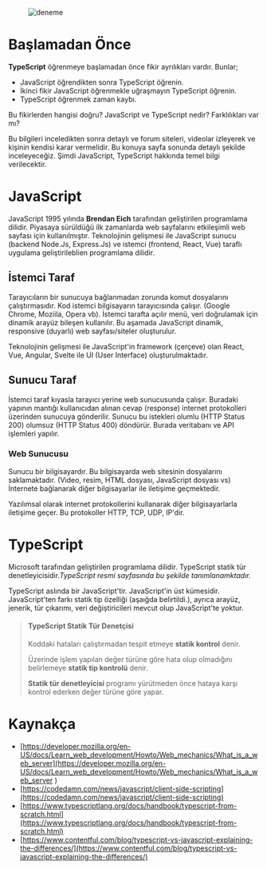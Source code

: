 [//]: # (![Welcome Cover Image]&#40;&#41;)

<figure>
    <img src="/assets/welcome/welcome-cover.webp" alt="deneme" />
</figure>

# Başlamadan Önce

**TypeScript** öğrenmeye başlamadan önce fikir ayrılıkları vardır. Bunlar;
- JavaScript öğrendikten sonra TypeScript öğrenin.
- İkinci fikir JavaScript öğrenmekle uğraşmayın TypeScript öğrenin.
- TypeScript öğrenmek zaman kaybı.

Bu fikirlerden hangisi doğru? JavaScript ve TypeScript nedir? Farklılıkları var mı?

Bu bilgileri inceledikten sonra detaylı ve forum siteleri, videolar izleyerek ve kişinin kendisi karar vermelidir. Bu konuya sayfa sonunda detaylı şekilde inceleyeceğiz. Şimdi JavaScript, TypeScript hakkında temel bilgi verilecektir.




# JavaScript
JavaScript 1995 yılında **Brendan Eich** tarafından geliştirilen programlama dilidir. Piyasaya sürüldüğü ilk zamanlarda web sayfalarını etkileşimli web sayfası için kullanılmıştır. Teknolojinin gelişmesi ile JavaScript sunucu (backend Node.Js, Express.Js) ve istemci (frontend, React, Vue) taraflı uygulama geliştirileblien programlama dilidir.

## İstemci Taraf
Tarayıcıların bir sunucuya bağlanmadan zorunda komut dosyalarını çalıştırmasıdır. Kod istemci bilgisayarın tarayıcısında çalışır. (Google Chrome, Moziila, Opera vb). İstemci tarafta açılır menü, veri doğrulamak için dinamik arayüz bileşen kullanılır. Bu aşamada JavaScript dinamik, responsive (duyarlı) web sayfası/siteler oluşturulur.


Teknolojinin gelişmesi ile JavaScript'in framework (çerçeve) olan React, Vue, Angular, Svelte ile UI (User Interface) oluşturulmaktadır.

## Sunucu Taraf
İstemci taraf kıyasla tarayıcı yerine web sunucusunda çalışır. Buradaki yapının mantığı kullanıcıdan alınan cevap (response) internet protokolleri üzerinden sunucuya gönderilir. Sunucu bu istekleri olumlu (HTTP Status 200) olumsuz (HTTP Status 400) döndürür. Burada veritabanı ve API işlemleri yapılır.

### Web Sunucusu
Sunucu bir bilgisayardır. Bu bilgisayarda web sitesinin dosyalarını saklamaktadır. (Video, resim, HTML dosyası, JavaScript dosyası vs) İnternete bağlanarak diğer bilgisayarlar ile iletişime geçmektedir.

Yazılımsal olarak internet protokollerini kullanarak diğer bilgisayarlarla iletişime geçer. Bu protokoller HTTP, TCP, UDP, IP'dir.

# TypeScript
Microsoft tarafından geliştirilen programlama dilidir. TypeScript statik tür denetleyicisidir.*TypeScript resmi sayfasında bu şekilde tanımlanamktadır.*

TypeScript aslında bir JavaScript'tir. JavaScript'in üst kümesidir. JavaScript'ten farkı statik tip özelliği (aşaığda belirtildi.), ayrıca arayüz, jenerik, tür çıkarımı, veri değiştiricileri mevcut olup JavaScript'te yoktur.

> #### TypeScript Statik Tür Denetçisi
>
> Koddaki hataları çalıştırmadan tespit etmeye **statik kontrol** denir.
>
> Üzerinde işlem yapılan değer türüne göre hata olup olmadığını belirlemeye **statik tip kontrolü** denir.
>
> **Statik tür denetleyicisi** programı yürütmeden önce hataya karşı kontrol ederken değer türüne göre yapar.

# Kaynakça
- [https://developer.mozilla.org/en-US/docs/Learn_web_development/Howto/Web_mechanics/What_is_a_web_server](https://developer.mozilla.org/en-US/docs/Learn_web_development/Howto/Web_mechanics/What_is_a_web_server )
- [https://codedamn.com/news/javascript/client-side-scripting](https://codedamn.com/news/javascript/client-side-scripting)
- [https://www.typescriptlang.org/docs/handbook/typescript-from-scratch.html](https://www.typescriptlang.org/docs/handbook/typescript-from-scratch.html)
- [https://www.contentful.com/blog/typescript-vs-javascript-explaining-the-differences/](https://www.contentful.com/blog/typescript-vs-javascript-explaining-the-differences/)

